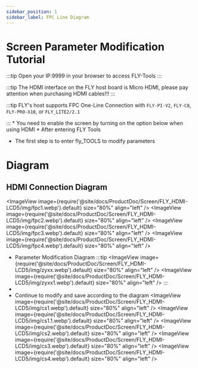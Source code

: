 ```yaml
---
sidebar_position: 1
sidebar_label: FPC Line Diagram
---
```



# Screen Parameter Modification Tutorial
:::tip
Open your IP:9999 in your browser to access FLY-Tools
:::

:::tip
The HDMI interface on the FLY host board is Micro HDMI, please pay attention when purchasing HDMI cables!!!
:::

:::tip
FLY's host supports FPC One-Line Connection with `FLY-PI-V2`, `FLY-C8`, `FLY-PRO-X10`, or `FLY_LITE2/2.1`

:::
    * You need to enable the screen by turning on the option below when using HDMI
    * After entering FLY Tools
* The first step is to enter fly_TOOLS to modify parameters

# Diagram
## HDMI Connection Diagram
<ImageView image={require('@site/docs/ProductDoc/Screen/FLY_HDMI-LCD5/img/fpc1.webp').default} size="80%" align="left" />
<ImageView image={require('@site/docs/ProductDoc/Screen/FLY_HDMI-LCD5/img/fpc2.webp').default} size="80%" align="left" />
<ImageView image={require('@site/docs/ProductDoc/Screen/FLY_HDMI-LCD5/img/fpc3.webp').default} size="80%" align="left" />
<ImageView image={require('@site/docs/ProductDoc/Screen/FLY_HDMI-LCD5/img/fpc4.webp').default} size="80%" align="left" />
* Parameter Modification Diagram
:::tip
<ImageView image={require('@site/docs/ProductDoc/Screen/FLY_HDMI-LCD5/img/zyxx.webp').default} size="80%" align="left" />
<ImageView image={require('@site/docs/ProductDoc/Screen/FLY_HDMI-LCD5/img/zyxx1.webp').default} size="80%" align="left" />
:::
*
* Continue to modify and save according to the diagram
<ImageView image={require('@site/docs/ProductDoc/Screen/FLY_HDMI-LCD5/img/cs1.webp').default} size="80%" align="left" />
<ImageView image={require('@site/docs/ProductDoc/Screen/FLY_HDMI-LCD5/img/cs1.1.webp').default} size="80%" align="left" />
<ImageView image={require('@site/docs/ProductDoc/Screen/FLY_HDMI-LCD5/img/cs2.webp').default} size="80%" align="left" />
<ImageView image={require('@site/docs/ProductDoc/Screen/FLY_HDMI-LCD5/img/cs3.webp').default} size="80%" align="left" />
<ImageView image={require('@site/docs/ProductDoc/Screen/FLY_HDMI-LCD5/img/cs4.webp').default} size="80%" align="left" />